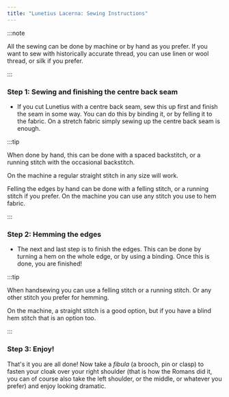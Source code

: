 ```yaml
---
title: "Lunetius Lacerna: Sewing Instructions"
---
```


:::note


All the sewing can be done by machine or by hand as you prefer. If you want to sew with historically accurate thread, you can use linen or wool thread, or silk if you prefer.

:::

### Step 1: Sewing and finishing the centre back seam

- If you cut Lunetius with a centre back seam, sew this up first and finish the seam in some way. You can do this by binding it, or by felling it to the fabric. On a stretch fabric simply sewing up the centre back seam is enough.

:::tip


When done by hand, this can be done with a spaced backstitch, or a running stitch with the occasional backstitch.

On the machine a regular straight stitch in any size will work.

Felling the edges by hand can be done with a felling stitch, or a running stitch if you prefer. On the machine you can use any stitch you use to hem fabric.

:::

### Step 2: Hemming the edges

- The next and last step is to finish the edges. This can be done by turning a hem on the whole edge, or by using a binding. Once this is done, you are finished!

:::tip


When handsewing you can use a felling stitch or a running stitch. Or any other stitch you prefer for hemming.

On the machine, a straight stitch is a good option, but if you have a blind hem stitch that is an option too.

:::

### Step 3: Enjoy!

That's it you are all done! Now take a _fibula_ (a brooch, pin or clasp) to fasten your cloak over your right shoulder (that is how the Romans did it, you can of course also take the left shoulder, or the middle, or whatever you prefer) and enjoy looking dramatic.
